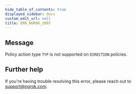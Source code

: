 ```yaml
---
hide_table_of_contents: true
displayed_sidebar: docs
custom_edit_url: null
title: ERR_NGROK_2097
---
```


## Message

Policy action type `TYP` is not supported on `DIRECTION` policies.

## Further help

If you're having trouble resolving this error, please reach out to [support@ngrok.com](mailto:support@ngrok.com?subject=Help%20with%20ERR_NGROK_2097).
